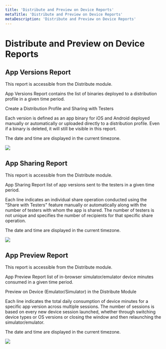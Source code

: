 ```yaml
---
title: 'Distribute and Preview on Device Reports'
metaTitle: 'Distribute and Preview on Device Reports'
metaDescription: 'Distribute and Preview on Device Reports'
---
```


# Distribute and Preview on Device Reports

## App Versions Report

This report is accessible from the Distribute module.

App Versions Report contains the list of binaries deployed to a distribution profile in a given time period.

<ContentRef url="../distribute/create-or-select-a-distribution-profile">
  Create a Distribution Profile and Sharing with Testers
</ContentRef>

Each version is defined as an app binary for iOS and Android deployed manually or automatically or uploaded directly to a distribution profile. Even if a binary is deleted, it will still be visible in this report.

The date and time are displayed in the current timezone.

![](<../assets/image (13).png>)

## App Sharing Report

This report is accessible from the Distribute module.

App Sharing Report list of app versions sent to the testers in a given time period.

Each line indicates an individual share operation conducted using the "Share with Testers" feature manually or automatically along with the number of testers with whom the app is shared. The number of testers is not unique and specifies the number of recipients for that specific share operation.

The date and time are displayed in the current timezone.

![](<../assets/image (14).png>)

## App Preview Report

This report is accessible from the Distribute module.

App Preview Report list of in-browser simulator/emulator device minutes consumed in a given time period.

<ContentRef url="../distribute/preview-on-device">
  Preview on Device (Emulator/Simulator) in the Distribute Module
</ContentRef>

Each line indicates the total daily consumption of device minutes for a specific app version across multiple sessions. The number of sessions is based on every new device session launched, whether through switching device types or OS versions or closing the window and then relaunching the simulator/emulator.

The date and time are displayed in the current timezone.

![](<../assets/image (15).png>)
